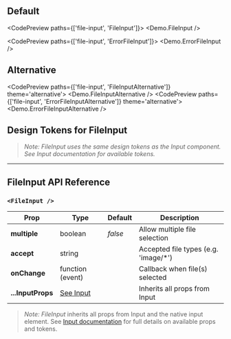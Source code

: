 
## Default

<CodePreview paths={['file-input', 'FileInput']}>
  <Demo.FileInput />
</CodePreview>

<CodePreview paths={['file-input', 'ErrorFileInput']}>
  <Demo.ErrorFileInput />
</CodePreview>

## Alternative

<CodePreview paths={['file-input', 'FileInputAlternative']} theme='alternative'>
  <Demo.FileInputAlternative />
</CodePreview>
<CodePreview paths={['file-input', 'ErrorFileInputAlternative']} theme='alternative'>
  <Demo.ErrorFileInputAlternative />
</CodePreview>

## Design Tokens for FileInput

> _Note: FileInput uses the same design tokens as the Input component. See Input documentation for available tokens._

---

## FileInput API Reference

### `<FileInput />`

| **Prop**          | **Type**                       | **Default** | **Description**                       |
| ----------------- | ------------------------------ | ----------- | ------------------------------------- |
| **multiple**      | boolean                        | _false_     | Allow multiple file selection         |
| **accept**        | string                         |             | Accepted file types (e.g. 'image/\*') |
| **onChange**      | function (event)               |             | Callback when file(s) selected        |
| **...InputProps** | [See Input](../base-input/dev) |             | Inherits all props from Input         |

> _Note:_ _FileInput_ inherits all props from Input and the native input element. See [Input documentation](../base-input/dev) for full details on available props and tokens.
